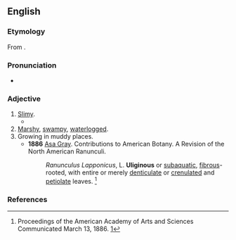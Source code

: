 ==English==

===Etymology===
From {{der|en|la|ūlīginōsus|t=swampy}}.

===Pronunciation===
* {{IPA|/juːˈlɪdʒɪnəs/|lang=en}}

===Adjective===
{{en-adj}}

# [[slimy|Slimy]].
#* {{quote-book|lang=en|year=1658|passage=water strongly boiled; wherein the Seeds are extinguished by fire and decoction, and therefore last long and pure without such alteration, affording neither '''uliginous''' coats, gnatworms, Acari, hairworms, like crude and common water|author=Sir Thomas Browne|title=The Garden of Cyrus|publisher=Folio Society|year_published=2007|page=205}}
# [[marshy|Marshy]], [[swampy]], [[waterlogged]].
# Growing in muddy places.
#* '''1886''' [[Wikipedia:Asa Gray|Asa Gray]]. Contributions to American Botany.  A Revision of the North American Ranunculi.
#*:''Ranunculus Lapponicus'', L. '''Uliginous''' or [[subaquatic]], [[fibrous]]-rooted, with entire or merely [[denticulate]] or [[crenulated]] and [[petiolate]] leaves. <ref name= "AG1">Proceedings of the American Academy of Arts and Sciences Communicated March 13, 1886. [http://www.jstor.org/stable/25129830]</ref>
#: {{rfquotek|Woodward| Woodward used the term very seldom; never in this sense AFAIK}}

===References===
<references/>